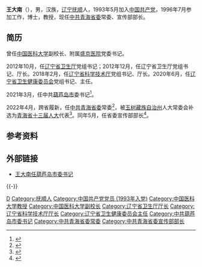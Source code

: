 '''王大南'''（{{bd|1972年|10月||catIdx=Wang王}}），男，汉族，[[辽宁|辽宁]][[抚顺|抚顺]]人，1993年5月加入[[中国共产党|中国共产党]]，1996年7月参加工作，博士，教授，现任[[中国共产党青海省委员会|中共青海省委]]常委、宣传部部长。

== 简历 ==
曾任[[中国医科大学|中国医科大学]]副校长、附属[[中国医科大学附属盛京医院|盛京医院]]党委书记。

2012年10月，任[[辽宁省卫生厅|辽宁省卫生厅]]党组书记；2012年12月，任辽宁省卫生厅党组书记、厅长。2018年2月，任[[辽宁省科学技术厅|辽宁省科学技术厅]]党组书记、厅长。2020年6月，任[[辽宁省卫生健康委员会|辽宁省卫生健康委员会]]党组书记、主任。

2021年3月，任中共[[葫芦岛市|葫芦岛市]]委书记<ref>{{Cite web|title=王大南任葫芦岛市委书记 王健不再兼任(简历)|url=http://district.ce.cn/newarea/sddy/202103/16/t20210316_36385579.shtml|accessdate=2021-03-16|publisher=中国经济网|archive-url=https://web.archive.org/web/20210320030127/http://district.ce.cn/newarea/sddy/202103/16/t20210316_36385579.shtml|archive-date=2021-03-20|dead-url=no}}</ref>。

2022年4月，跨省履新，任[[中国共产党青海省委员会|中共青海省委]]常委<ref>{{Cite web|title=辽宁葫芦岛市委书记王大南跨省赴青海履新|url=https://www.thepaper.cn/newsDetail_forward_17777195|access-date=2022-04-28|date=2022-04-24|publisher=澎湃新闻}}</ref>，被[[玉树藏族自治州|玉树藏族自治州]]人大常委会补选为[[青海省人民代表大会|青海省十三届人大]]代表<ref>{{Cite web|title=青海省人民代表大会常务委员会公告|url=https://www.thepaper.cn/newsDetail_forward_17834980|access-date=2022-04-28|date=2022-04-27|publisher=澎湃新闻}}</ref>。同年5月，任省委宣传部部长<ref>{{Cite web|title=王大南已任青海省委宣传部部长|url=http://district.ce.cn/newarea/sddy/202205/06/t20220506_37556636.shtml|access-date=2022-05-06|date=2022-05-06|publisher=中国经济网}}</ref>。

== 参考资料 ==
{{reflist}}

== 外部链接 ==
*[http://www.ln.xinhuanet.com/2021-03/16/c_1127215421.htm 王大南任葫芦岛市委书记] {{Wayback|url=http://www.ln.xinhuanet.com/2021-03/16/c_1127215421.htm |date=20210318115415 }}

{{-}}
{{start box}}
{{s-ppo|cpc}}
{{s-before|[[赵月霞|赵月霞]]}}
{{s-title|[[中国共产党青海省委员会|中国共产党青海省委员会]]宣传部部长|2022年5月－}}
{{s-inc}}
{{s-before|[[王健_(1965年)|王健]]}}
{{s-title|[[中国共产党葫芦岛市委员会|中国共产党葫芦岛市委员会]]书记|2021年3月－2022年4月}}
{{s-after|[[杨军生|杨军生]]}}
{{s-gov|prc}}
{{s-before|[[王桂芬|王桂芬]]}}
{{s-title|[[辽宁省卫生健康委员会|辽宁省卫生健康委员会]]主任|2020年6月－2021年3月}}
{{s-after|[[徐英辉|徐英辉]]}}
{{s-before|[[于言良|于言良]]}}
{{s-title|[[辽宁省科学技术厅|辽宁省科学技术厅]]厅长|2018年2月－2020年6月}}
{{s-after|[[王力威|王力威]]}}
{{s-before|[[姜潮_(1952年)|姜潮]]}}
{{s-title|辽宁省卫生厅厅长|2012年12月－2018年2月}}
{{s-none|机构撤销}}
{{end box}}
{{青海省领导人}}
{{DEFAULTSORT:Wang王}}
[[Category:王姓|D]]
[[Category:抚顺人|Category:抚顺人]]
[[Category:中国共产党党员_(1993年入党)|Category:中国共产党党员 (1993年入党)]]
[[Category:中国医科大学教授|Category:中国医科大学教授]]
[[Category:中国医科大学副校长|Category:中国医科大学副校长]]
[[Category:辽宁省卫生厅厅长|Category:辽宁省卫生厅厅长]]
[[Category:辽宁省科学技术厅厅长|Category:辽宁省科学技术厅厅长]]
[[Category:辽宁省卫生健康委员会主任|Category:辽宁省卫生健康委员会主任]]
[[Category:中共葫芦岛市委书记|Category:中共葫芦岛市委书记]]
[[Category:中共青海省委常委|Category:中共青海省委常委]]
[[Category:中共青海省委宣传部部长|Category:中共青海省委宣传部部长]]